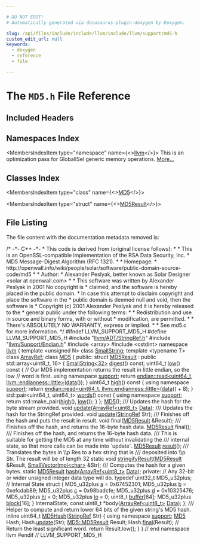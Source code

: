 ```yaml
---

# DO NOT EDIT!
# Automatically generated via docusaurus-plugin-doxygen by Doxygen.

slug: /api/files/include/include/llvm/include/llvm/support/md5-h
custom_edit_url: null
keywords:
  - doxygen
  - reference
  - file

---
```





# The `MD5.h` File Reference

<DoxygenPage pluginConfig={pluginConfig}>



## Included Headers

<IncludesList>
<IncludesListItem
  filePath="llvm/ADT/StringRef.h"
  permalink="/docs/api/files/include/include/llvm/include/llvm/adt/stringref-h"
  isLocal="true" />
<IncludesListItem
  filePath="llvm/Support/Endian.h"
  permalink="/docs/api/files/include/include/llvm/include/llvm/support/endian-h"
  isLocal="true" />
<IncludesListItem
  filePath="array"
  permalink=""
  isLocal="false" />
<IncludesListItem
  filePath="cstdint"
  permalink=""
  isLocal="false" />
</IncludesList>

## Namespaces Index

<MembersIndex>

<MembersIndexItem
  type="namespace"
  name={<><a href="/docs/api/namespaces/llvm">llvm</a></>}>
This is an optimization pass for GlobalISel generic memory operations. <a href="/docs/api/namespaces/llvm/#details">More...</a>
</MembersIndexItem>

</MembersIndex>

## Classes Index

<MembersIndex>

<MembersIndexItem
  type="class"
  name={<><a href="/docs/api/classes/llvm/md5">MD5</a></>}>
</MembersIndexItem>

<MembersIndexItem
  type="struct"
  name={<><a href="/docs/api/structs/llvm/md5/md5result">MD5Result</a></>}>
</MembersIndexItem>

</MembersIndex>


## File Listing

The file content with the documentation metadata removed is:

<ProgramListing>

<Link id="l00001" /><CodeLine lineNumber="1"><Highlight kind="comment">/&#42; -&#42;- C++ -&#42;-</Highlight></CodeLine>
<Link id="l00002" /><CodeLine lineNumber="2"><Highlight kind="comment"> &#42; This code is derived from (original license follows):</Highlight></CodeLine>
<Link id="l00003" /><CodeLine lineNumber="3"><Highlight kind="comment"> &#42;</Highlight></CodeLine>
<Link id="l00004" /><CodeLine lineNumber="4"><Highlight kind="comment"> &#42; This is an OpenSSL-compatible implementation of the RSA Data Security, Inc.</Highlight></CodeLine>
<Link id="l00005" /><CodeLine lineNumber="5"><Highlight kind="comment"> &#42; MD5 Message-Digest Algorithm (RFC 1321).</Highlight></CodeLine>
<Link id="l00006" /><CodeLine lineNumber="6"><Highlight kind="comment"> &#42;</Highlight></CodeLine>
<Link id="l00007" /><CodeLine lineNumber="7"><Highlight kind="comment"> &#42; Homepage:</Highlight></CodeLine>
<Link id="l00008" /><CodeLine lineNumber="8"><Highlight kind="comment"> &#42; http://openwall.info/wiki/people/solar/software/public-domain-source-code/md5</Highlight></CodeLine>
<Link id="l00009" /><CodeLine lineNumber="9"><Highlight kind="comment"> &#42;</Highlight></CodeLine>
<Link id="l00010" /><CodeLine lineNumber="10"><Highlight kind="comment"> &#42; Author:</Highlight></CodeLine>
<Link id="l00011" /><CodeLine lineNumber="11"><Highlight kind="comment"> &#42; Alexander Peslyak, better known as Solar Designer &lt;solar at openwall.com&gt;</Highlight></CodeLine>
<Link id="l00012" /><CodeLine lineNumber="12"><Highlight kind="comment"> &#42;</Highlight></CodeLine>
<Link id="l00013" /><CodeLine lineNumber="13"><Highlight kind="comment"> &#42; This software was written by Alexander Peslyak in 2001  No copyright is</Highlight></CodeLine>
<Link id="l00014" /><CodeLine lineNumber="14"><Highlight kind="comment"> &#42; claimed, and the software is hereby placed in the public domain.</Highlight></CodeLine>
<Link id="l00015" /><CodeLine lineNumber="15"><Highlight kind="comment"> &#42; In case this attempt to disclaim copyright and place the software in the</Highlight></CodeLine>
<Link id="l00016" /><CodeLine lineNumber="16"><Highlight kind="comment"> &#42; public domain is deemed null and void, then the software is</Highlight></CodeLine>
<Link id="l00017" /><CodeLine lineNumber="17"><Highlight kind="comment"> &#42; Copyright (c) 2001 Alexander Peslyak and it is hereby released to the</Highlight></CodeLine>
<Link id="l00018" /><CodeLine lineNumber="18"><Highlight kind="comment"> &#42; general public under the following terms:</Highlight></CodeLine>
<Link id="l00019" /><CodeLine lineNumber="19"><Highlight kind="comment"> &#42;</Highlight></CodeLine>
<Link id="l00020" /><CodeLine lineNumber="20"><Highlight kind="comment"> &#42; Redistribution and use in source and binary forms, with or without</Highlight></CodeLine>
<Link id="l00021" /><CodeLine lineNumber="21"><Highlight kind="comment"> &#42; modification, are permitted.</Highlight></CodeLine>
<Link id="l00022" /><CodeLine lineNumber="22"><Highlight kind="comment"> &#42;</Highlight></CodeLine>
<Link id="l00023" /><CodeLine lineNumber="23"><Highlight kind="comment"> &#42; There&#39;s ABSOLUTELY NO WARRANTY, express or implied.</Highlight></CodeLine>
<Link id="l00024" /><CodeLine lineNumber="24"><Highlight kind="comment"> &#42;</Highlight></CodeLine>
<Link id="l00025" /><CodeLine lineNumber="25"><Highlight kind="comment"> &#42; See md5.c for more information.</Highlight></CodeLine>
<Link id="l00026" /><CodeLine lineNumber="26"><Highlight kind="comment"> &#42;/</Highlight><Highlight kind="normal"></Highlight></CodeLine>
<Link id="l00027" /><CodeLine lineNumber="27"><Highlight kind="normal"></Highlight></CodeLine>
<Link id="l00028" /><CodeLine lineNumber="28"><Highlight kind="normal"></Highlight><Highlight kind="preprocessor">#ifndef LLVM&#95;SUPPORT&#95;MD5&#95;H</Highlight><Highlight kind="normal"></Highlight></CodeLine>
<Link id="l00029" /><CodeLine lineNumber="29"><Highlight kind="normal"></Highlight><Highlight kind="preprocessor">#define LLVM&#95;SUPPORT&#95;MD5&#95;H</Highlight><Highlight kind="normal"></Highlight></CodeLine>
<Link id="l00030" /><CodeLine lineNumber="30"><Highlight kind="normal"></Highlight></CodeLine>
<Link id="l00031" /><CodeLine lineNumber="31"><Highlight kind="normal"></Highlight><Highlight kind="preprocessor">#include &quot;<a href="/docs/api/files/include/include/llvm/include/llvm/adt/stringref-h">llvm/ADT/StringRef.h</a>&quot;</Highlight><Highlight kind="normal"></Highlight></CodeLine>
<Link id="l00032" /><CodeLine lineNumber="32"><Highlight kind="normal"></Highlight><Highlight kind="preprocessor">#include &quot;<a href="/docs/api/files/include/include/llvm/include/llvm/support/endian-h">llvm/Support/Endian.h</a>&quot;</Highlight><Highlight kind="normal"></Highlight></CodeLine>
<Link id="l00033" /><CodeLine lineNumber="33"><Highlight kind="normal"></Highlight><Highlight kind="preprocessor">#include &lt;array&gt;</Highlight><Highlight kind="normal"></Highlight></CodeLine>
<Link id="l00034" /><CodeLine lineNumber="34"><Highlight kind="normal"></Highlight><Highlight kind="preprocessor">#include &lt;cstdint&gt;</Highlight><Highlight kind="normal"></Highlight></CodeLine>
<Link id="l00035" /><CodeLine lineNumber="35"><Highlight kind="normal"></Highlight></CodeLine>
<Link id="l00036" /><CodeLine lineNumber="36"><Highlight kind="normal"></Highlight><Highlight kind="keyword">namespace </Highlight><Highlight kind="normal"><a href="/docs/api/namespaces/llvm">llvm</a> &#123;</Highlight></CodeLine>
<Link id="l00037" /><CodeLine lineNumber="37"><Highlight kind="normal"></Highlight></CodeLine>
<Link id="l00038" /><CodeLine lineNumber="38"><Highlight kind="normal"></Highlight><Highlight kind="keyword">template</Highlight><Highlight kind="normal"> &lt;</Highlight><Highlight kind="keywordtype">unsigned</Highlight><Highlight kind="normal"> N&gt; </Highlight><Highlight kind="keyword">class </Highlight><Highlight kind="normal"><a href="/docs/api/classes/llvm/smallstring">SmallString</a>;</Highlight></CodeLine>
<Link id="l00039" /><CodeLine lineNumber="39"><Highlight kind="normal"></Highlight><Highlight kind="keyword">template</Highlight><Highlight kind="normal"> &lt;</Highlight><Highlight kind="keyword">typename</Highlight><Highlight kind="normal"> T&gt; </Highlight><Highlight kind="keyword">class </Highlight><Highlight kind="normal"><a href="/docs/api/classes/llvm/arrayref">ArrayRef</a>;</Highlight></CodeLine>
<Link id="l00040" /><CodeLine lineNumber="40"><Highlight kind="normal"></Highlight></CodeLine>
<Link id="l00041" /><CodeLine lineNumber="41" lineLink="/docs/api/classes/llvm/md5"><Highlight kind="normal"></Highlight><Highlight kind="keyword">class </Highlight><Highlight kind="normal"><a href="/docs/api/classes/llvm/md5/#afa6155ec36de415ab2dcf5e54b670d13">MD5</a> &#123;</Highlight></CodeLine>
<Link id="l00042" /><CodeLine lineNumber="42"><Highlight kind="normal"></Highlight><Highlight kind="keyword">public</Highlight><Highlight kind="normal">:</Highlight></CodeLine>
<Link id="l00043" /><CodeLine lineNumber="43" lineLink="/docs/api/structs/llvm/md5/md5result"><Highlight kind="normal">  </Highlight><Highlight kind="keyword">struct </Highlight><Highlight kind="normal"><a href="/docs/api/structs/llvm/md5/md5result">MD5Result</a> : </Highlight><Highlight kind="keyword">public</Highlight><Highlight kind="normal"> std::array&lt;uint8&#95;t, 16&gt; &#123;</Highlight></CodeLine>
<Link id="l00044" /><CodeLine lineNumber="44"><Highlight kind="normal">    <a href="/docs/api/classes/llvm/smallstring">SmallString&lt;32&gt;</a> <a href="/docs/api/structs/llvm/md5/md5result/#a09ec9cf8d69ac45d9959d3aeb5ec2cce">digest</a>() </Highlight><Highlight kind="keyword">const</Highlight><Highlight kind="normal">;</Highlight></CodeLine>
<Link id="l00045" /><CodeLine lineNumber="45"><Highlight kind="normal"></Highlight></CodeLine>
<Link id="l00046" /><CodeLine lineNumber="46" lineLink="/docs/api/structs/llvm/md5/md5result/#a0c78a5721bb5677678f80f9d0589f028"><Highlight kind="normal">    uint64&#95;t <a href="/docs/api/structs/llvm/md5/md5result/#a0c78a5721bb5677678f80f9d0589f028">low</a>()</Highlight><Highlight kind="keyword"> const </Highlight><Highlight kind="normal">&#123;</Highlight></CodeLine>
<Link id="l00047" /><CodeLine lineNumber="47"><Highlight kind="normal">      </Highlight><Highlight kind="comment">// Our MD5 implementation returns the result in little endian, so the low</Highlight><Highlight kind="normal"></Highlight></CodeLine>
<Link id="l00048" /><CodeLine lineNumber="48"><Highlight kind="normal">      </Highlight><Highlight kind="comment">// word is first.</Highlight><Highlight kind="normal"></Highlight></CodeLine>
<Link id="l00049" /><CodeLine lineNumber="49"><Highlight kind="normal">      </Highlight><Highlight kind="keyword">using namespace </Highlight><Highlight kind="normal"><a href="/docs/api/namespaces/llvm/support">support</a>;</Highlight></CodeLine>
<Link id="l00050" /><CodeLine lineNumber="50"><Highlight kind="normal">      </Highlight><Highlight kind="keywordflow">return</Highlight><Highlight kind="normal"> <a href="/docs/api/namespaces/llvm/support/endian/#acfdf941f45bc58470ed8423b98862486">endian::read&lt;uint64&#95;t, llvm::endianness::little&gt;</a>(<a href="/docs/api/files/lib/lib/codegen/staticdatasplitter-cpp/#ad2fefd8832b4b1ea3dbb1f621063bbff">data</a>());</Highlight></CodeLine>
<Link id="l00051" /><CodeLine lineNumber="51"><Highlight kind="normal">    &#125;</Highlight></CodeLine>
<Link id="l00052" /><CodeLine lineNumber="52"><Highlight kind="normal"></Highlight></CodeLine>
<Link id="l00053" /><CodeLine lineNumber="53" lineLink="/docs/api/structs/llvm/md5/md5result/#a6cb733f826e3afeef8dea5b75abf2b04"><Highlight kind="normal">    uint64&#95;t <a href="/docs/api/structs/llvm/md5/md5result/#a6cb733f826e3afeef8dea5b75abf2b04">high</a>()</Highlight><Highlight kind="keyword"> const </Highlight><Highlight kind="normal">&#123;</Highlight></CodeLine>
<Link id="l00054" /><CodeLine lineNumber="54"><Highlight kind="normal">      </Highlight><Highlight kind="keyword">using namespace </Highlight><Highlight kind="normal"><a href="/docs/api/namespaces/llvm/support">support</a>;</Highlight></CodeLine>
<Link id="l00055" /><CodeLine lineNumber="55"><Highlight kind="normal">      </Highlight><Highlight kind="keywordflow">return</Highlight><Highlight kind="normal"> <a href="/docs/api/namespaces/llvm/support/endian/#acfdf941f45bc58470ed8423b98862486">endian::read&lt;uint64&#95;t, llvm::endianness::little&gt;</a>(<a href="/docs/api/files/lib/lib/codegen/staticdatasplitter-cpp/#ad2fefd8832b4b1ea3dbb1f621063bbff">data</a>() + 8);</Highlight></CodeLine>
<Link id="l00056" /><CodeLine lineNumber="56"><Highlight kind="normal">    &#125;</Highlight></CodeLine>
<Link id="l00057" /><CodeLine lineNumber="57" lineLink="/docs/api/structs/llvm/md5/md5result/#af77e38355fb254eb71b3c049cf7c8dc0"><Highlight kind="normal">    std::pair&lt;uint64&#95;t, uint64&#95;t&gt; <a href="/docs/api/structs/llvm/md5/md5result/#af77e38355fb254eb71b3c049cf7c8dc0">words</a>()</Highlight><Highlight kind="keyword"> const </Highlight><Highlight kind="normal">&#123;</Highlight></CodeLine>
<Link id="l00058" /><CodeLine lineNumber="58"><Highlight kind="normal">      </Highlight><Highlight kind="keyword">using namespace </Highlight><Highlight kind="normal"><a href="/docs/api/namespaces/llvm/support">support</a>;</Highlight></CodeLine>
<Link id="l00059" /><CodeLine lineNumber="59"><Highlight kind="normal">      </Highlight><Highlight kind="keywordflow">return</Highlight><Highlight kind="normal"> std::make&#95;pair(<a href="/docs/api/structs/llvm/md5/md5result/#a6cb733f826e3afeef8dea5b75abf2b04">high</a>(), <a href="/docs/api/structs/llvm/md5/md5result/#a0c78a5721bb5677678f80f9d0589f028">low</a>());</Highlight></CodeLine>
<Link id="l00060" /><CodeLine lineNumber="60"><Highlight kind="normal">    &#125;</Highlight></CodeLine>
<Link id="l00061" /><CodeLine lineNumber="61"><Highlight kind="normal">  &#125;;</Highlight></CodeLine>
<Link id="l00062" /><CodeLine lineNumber="62"><Highlight kind="normal"></Highlight></CodeLine>
<Link id="l00063" /><CodeLine lineNumber="63" lineLink="/docs/api/classes/llvm/md5/#afa6155ec36de415ab2dcf5e54b670d13"><Highlight kind="normal">  <a href="/docs/api/classes/llvm/md5/#afa6155ec36de415ab2dcf5e54b670d13">MD5</a>();</Highlight></CodeLine>
<Link id="l00064" /><CodeLine lineNumber="64"><Highlight kind="normal"></Highlight><Highlight kind="comment"></Highlight></CodeLine>
<Link id="l00065" /><CodeLine lineNumber="65"><Highlight kind="comment">  /// Updates the hash for the byte stream provided.</Highlight><Highlight kind="normal"></Highlight></CodeLine>
<Link id="l00066" /><CodeLine lineNumber="66"><Highlight kind="normal">  </Highlight><Highlight kind="keywordtype">void</Highlight><Highlight kind="normal"> <a href="/docs/api/classes/llvm/md5/#a3f41856aade4440631544e50238f75f5">update</a>(<a href="/docs/api/classes/llvm/arrayref">ArrayRef&lt;uint8&#95;t&gt;</a> <a href="/docs/api/namespaces/llvm/#aa20539e89704d20b98b97e9c3feac934">Data</a>);</Highlight></CodeLine>
<Link id="l00067" /><CodeLine lineNumber="67"><Highlight kind="normal"></Highlight><Highlight kind="comment"></Highlight></CodeLine>
<Link id="l00068" /><CodeLine lineNumber="68"><Highlight kind="comment">  /// Updates the hash for the StringRef provided.</Highlight><Highlight kind="normal"></Highlight></CodeLine>
<Link id="l00069" /><CodeLine lineNumber="69"><Highlight kind="normal">  </Highlight><Highlight kind="keywordtype">void</Highlight><Highlight kind="normal"> <a href="/docs/api/classes/llvm/md5/#a3f41856aade4440631544e50238f75f5">update</a>(<a href="/docs/api/classes/llvm/stringref">StringRef</a> Str);</Highlight></CodeLine>
<Link id="l00070" /><CodeLine lineNumber="70"><Highlight kind="normal"></Highlight><Highlight kind="comment"></Highlight></CodeLine>
<Link id="l00071" /><CodeLine lineNumber="71"><Highlight kind="comment">  /// Finishes off the hash and puts the result in result.</Highlight><Highlight kind="normal"></Highlight></CodeLine>
<Link id="l00072" /><CodeLine lineNumber="72"><Highlight kind="normal">  </Highlight><Highlight kind="keywordtype">void</Highlight><Highlight kind="normal"> </Highlight><Highlight kind="keyword">final</Highlight><Highlight kind="normal">(<a href="/docs/api/structs/llvm/md5/md5result">MD5Result</a> &amp;Result);</Highlight></CodeLine>
<Link id="l00073" /><CodeLine lineNumber="73"><Highlight kind="normal"></Highlight><Highlight kind="comment"></Highlight></CodeLine>
<Link id="l00074" /><CodeLine lineNumber="74"><Highlight kind="comment">  /// Finishes off the hash, and returns the 16-byte hash data.</Highlight><Highlight kind="normal"></Highlight></CodeLine>
<Link id="l00075" /><CodeLine lineNumber="75"><Highlight kind="normal">  <a href="/docs/api/structs/llvm/md5/md5result">MD5Result</a> </Highlight><Highlight kind="keyword">final</Highlight><Highlight kind="normal">();</Highlight></CodeLine>
<Link id="l00076" /><CodeLine lineNumber="76"><Highlight kind="normal"></Highlight><Highlight kind="comment"></Highlight></CodeLine>
<Link id="l00077" /><CodeLine lineNumber="77"><Highlight kind="comment">  /// Finishes off the hash, and returns the 16-byte hash data.</Highlight></CodeLine>
<Link id="l00078" /><CodeLine lineNumber="78"><Highlight kind="comment">  /// This is suitable for getting the MD5 at any time without invalidating the</Highlight></CodeLine>
<Link id="l00079" /><CodeLine lineNumber="79"><Highlight kind="comment">  /// internal state, so that more calls can be made into &#96;update&#96;.</Highlight><Highlight kind="normal"></Highlight></CodeLine>
<Link id="l00080" /><CodeLine lineNumber="80"><Highlight kind="normal">  <a href="/docs/api/structs/llvm/md5/md5result">MD5Result</a> <a href="/docs/api/classes/llvm/md5/#a6c6fdc9e89019b2c169fb700d64f76e4">result</a>();</Highlight></CodeLine>
<Link id="l00081" /><CodeLine lineNumber="81"><Highlight kind="normal"></Highlight><Highlight kind="comment"></Highlight></CodeLine>
<Link id="l00082" /><CodeLine lineNumber="82"><Highlight kind="comment">  /// Translates the bytes in \\p Res to a hex string that is</Highlight></CodeLine>
<Link id="l00083" /><CodeLine lineNumber="83"><Highlight kind="comment">  /// deposited into \\p Str. The result will be of length 32</Highlight><Highlight kind="normal"></Highlight></CodeLine>
<Link id="l00084" /><CodeLine lineNumber="84"><Highlight kind="normal">  </Highlight><Highlight kind="keyword">static</Highlight><Highlight kind="normal"> </Highlight><Highlight kind="keywordtype">void</Highlight><Highlight kind="normal"> <a href="/docs/api/classes/llvm/md5/#a450646b00c73312350d0f0f113a860e8">stringifyResult</a>(<a href="/docs/api/structs/llvm/md5/md5result">MD5Result</a> &amp;Result, <a href="/docs/api/classes/llvm/smallvectorimpl">SmallVectorImpl&lt;char&gt;</a> &amp;Str);</Highlight></CodeLine>
<Link id="l00085" /><CodeLine lineNumber="85"><Highlight kind="normal"></Highlight><Highlight kind="comment"></Highlight></CodeLine>
<Link id="l00086" /><CodeLine lineNumber="86"><Highlight kind="comment">  /// Computes the hash for a given bytes.</Highlight><Highlight kind="normal"></Highlight></CodeLine>
<Link id="l00087" /><CodeLine lineNumber="87"><Highlight kind="normal">  </Highlight><Highlight kind="keyword">static</Highlight><Highlight kind="normal"> <a href="/docs/api/structs/llvm/md5/md5result">MD5Result</a> <a href="/docs/api/classes/llvm/md5/#a6e8154c81c83bd9f77282d42ee62cddd">hash</a>(<a href="/docs/api/classes/llvm/arrayref">ArrayRef&lt;uint8&#95;t&gt;</a> <a href="/docs/api/namespaces/llvm/#aa20539e89704d20b98b97e9c3feac934">Data</a>);</Highlight></CodeLine>
<Link id="l00088" /><CodeLine lineNumber="88"><Highlight kind="normal"></Highlight></CodeLine>
<Link id="l00089" /><CodeLine lineNumber="89"><Highlight kind="normal"></Highlight><Highlight kind="keyword">private</Highlight><Highlight kind="normal">:</Highlight></CodeLine>
<Link id="l00090" /><CodeLine lineNumber="90"><Highlight kind="normal">  </Highlight><Highlight kind="comment">// Any 32-bit or wider unsigned integer data type will do.</Highlight><Highlight kind="normal"></Highlight></CodeLine>
<Link id="l00091" /><CodeLine lineNumber="91"><Highlight kind="normal">  </Highlight><Highlight kind="keyword">typedef</Highlight><Highlight kind="normal"> uint32&#95;t MD5&#95;u32plus;</Highlight></CodeLine>
<Link id="l00092" /><CodeLine lineNumber="92"><Highlight kind="normal"></Highlight></CodeLine>
<Link id="l00093" /><CodeLine lineNumber="93"><Highlight kind="normal">  </Highlight><Highlight kind="comment">// Internal State</Highlight><Highlight kind="normal"></Highlight></CodeLine>
<Link id="l00094" /><CodeLine lineNumber="94"><Highlight kind="normal">  </Highlight><Highlight kind="keyword">struct </Highlight><Highlight kind="normal">&#123;</Highlight></CodeLine>
<Link id="l00095" /><CodeLine lineNumber="95" lineLink="/docs/api/classes/llvm/md5/#a2bb994103b9ec34f4a1d0d3f503360c9"><Highlight kind="normal">    MD5&#95;u32plus <a href="/docs/api/classes/llvm/md5/#a2bb994103b9ec34f4a1d0d3f503360c9">a</a> = 0x67452301;</Highlight></CodeLine>
<Link id="l00096" /><CodeLine lineNumber="96" lineLink="/docs/api/classes/llvm/md5/#ac956eabbc7bd44c6367d96b90cbcf25b"><Highlight kind="normal">    MD5&#95;u32plus <a href="/docs/api/classes/llvm/md5/#ac956eabbc7bd44c6367d96b90cbcf25b">b</a> = 0xefcdab89;</Highlight></CodeLine>
<Link id="l00097" /><CodeLine lineNumber="97" lineLink="/docs/api/classes/llvm/md5/#aec9ba2d06b075a7a7f93a6d54772502d"><Highlight kind="normal">    MD5&#95;u32plus <a href="/docs/api/classes/llvm/md5/#aec9ba2d06b075a7a7f93a6d54772502d">c</a> = 0x98badcfe;</Highlight></CodeLine>
<Link id="l00098" /><CodeLine lineNumber="98" lineLink="/docs/api/classes/llvm/md5/#adb871ceca413199c264d529a1852fb4e"><Highlight kind="normal">    MD5&#95;u32plus <a href="/docs/api/classes/llvm/md5/#adb871ceca413199c264d529a1852fb4e">d</a> = 0x10325476;</Highlight></CodeLine>
<Link id="l00099" /><CodeLine lineNumber="99" lineLink="/docs/api/classes/llvm/md5/#a6792823c2bd6480d1ada988206a2ec4a"><Highlight kind="normal">    MD5&#95;u32plus <a href="/docs/api/classes/llvm/md5/#a6792823c2bd6480d1ada988206a2ec4a">hi</a> = 0;</Highlight></CodeLine>
<Link id="l00100" /><CodeLine lineNumber="100" lineLink="/docs/api/classes/llvm/md5/#a99769495224d689d27c21a35bb093f60"><Highlight kind="normal">    MD5&#95;u32plus <a href="/docs/api/classes/llvm/md5/#a99769495224d689d27c21a35bb093f60">lo</a> = 0;</Highlight></CodeLine>
<Link id="l00101" /><CodeLine lineNumber="101" lineLink="/docs/api/classes/llvm/md5/#a8a814b46e2755a527e14254b86623639"><Highlight kind="normal">    uint8&#95;t <a href="/docs/api/classes/llvm/md5/#a8a814b46e2755a527e14254b86623639">buffer</a>&#91;64&#93;;</Highlight></CodeLine>
<Link id="l00102" /><CodeLine lineNumber="102" lineLink="/docs/api/classes/llvm/md5/#a139cd613a1ffbda23621cca6ef7a5a46"><Highlight kind="normal">    MD5&#95;u32plus <a href="/docs/api/classes/llvm/md5/#a139cd613a1ffbda23621cca6ef7a5a46">block</a>&#91;16&#93;;</Highlight></CodeLine>
<Link id="l00103" /><CodeLine lineNumber="103"><Highlight kind="normal">  &#125; InternalState;</Highlight></CodeLine>
<Link id="l00104" /><CodeLine lineNumber="104"><Highlight kind="normal"></Highlight></CodeLine>
<Link id="l00105" /><CodeLine lineNumber="105"><Highlight kind="normal">  </Highlight><Highlight kind="keyword">const</Highlight><Highlight kind="normal"> uint8&#95;t &#42;body(<a href="/docs/api/classes/llvm/arrayref">ArrayRef&lt;uint8&#95;t&gt;</a> <a href="/docs/api/namespaces/llvm/#aa20539e89704d20b98b97e9c3feac934">Data</a>);</Highlight></CodeLine>
<Link id="l00106" /><CodeLine lineNumber="106"><Highlight kind="normal">&#125;;</Highlight></CodeLine>
<Link id="l00107" /><CodeLine lineNumber="107"><Highlight kind="normal"></Highlight><Highlight kind="comment"></Highlight></CodeLine>
<Link id="l00108" /><CodeLine lineNumber="108"><Highlight kind="comment">/// Helper to compute and return lower 64 bits of the given string&#39;s MD5 hash.</Highlight><Highlight kind="normal"></Highlight></CodeLine>
<Link id="l00109" /><CodeLine lineNumber="109" lineLink="/docs/api/namespaces/llvm/#abcc6aac115764c36b17d83e4bd4cc36e"><Highlight kind="normal"></Highlight><Highlight kind="keyword">inline</Highlight><Highlight kind="normal"> uint64&#95;t <a href="/docs/api/namespaces/llvm/sampleprof/#a8e89e6935aaf48cde9d60fd12a3dae0f">MD5Hash</a>(<a href="/docs/api/classes/llvm/stringref">StringRef</a> Str) &#123;</Highlight></CodeLine>
<Link id="l00110" /><CodeLine lineNumber="110"><Highlight kind="normal">  </Highlight><Highlight kind="keyword">using namespace </Highlight><Highlight kind="normal"><a href="/docs/api/namespaces/llvm/support">support</a>;</Highlight></CodeLine>
<Link id="l00111" /><CodeLine lineNumber="111"><Highlight kind="normal"></Highlight></CodeLine>
<Link id="l00112" /><CodeLine lineNumber="112"><Highlight kind="normal">  <a href="/docs/api/classes/llvm/md5">MD5</a> Hash;</Highlight></CodeLine>
<Link id="l00113" /><CodeLine lineNumber="113"><Highlight kind="normal">  Hash.<a href="/docs/api/classes/llvm/md5/#a3f41856aade4440631544e50238f75f5">update</a>(Str);</Highlight></CodeLine>
<Link id="l00114" /><CodeLine lineNumber="114"><Highlight kind="normal">  <a href="/docs/api/structs/llvm/md5/md5result">MD5::MD5Result</a> Result;</Highlight></CodeLine>
<Link id="l00115" /><CodeLine lineNumber="115"><Highlight kind="normal">  Hash.<a href="/docs/api/classes/llvm/md5/#a5138672d89124f45e2217d8484a59a40">final</a>(Result);</Highlight></CodeLine>
<Link id="l00116" /><CodeLine lineNumber="116"><Highlight kind="normal">  </Highlight><Highlight kind="comment">// Return the least significant word.</Highlight><Highlight kind="normal"></Highlight></CodeLine>
<Link id="l00117" /><CodeLine lineNumber="117"><Highlight kind="normal">  </Highlight><Highlight kind="keywordflow">return</Highlight><Highlight kind="normal"> Result.low();</Highlight></CodeLine>
<Link id="l00118" /><CodeLine lineNumber="118"><Highlight kind="normal">&#125;</Highlight></CodeLine>
<Link id="l00119" /><CodeLine lineNumber="119"><Highlight kind="normal"></Highlight></CodeLine>
<Link id="l00120" /><CodeLine lineNumber="120"><Highlight kind="normal">&#125; </Highlight><Highlight kind="comment">// end namespace llvm</Highlight><Highlight kind="normal"></Highlight></CodeLine>
<Link id="l00121" /><CodeLine lineNumber="121"><Highlight kind="normal"></Highlight></CodeLine>
<Link id="l00122" /><CodeLine lineNumber="122"><Highlight kind="normal"></Highlight><Highlight kind="preprocessor">#endif </Highlight><Highlight kind="comment">// LLVM&#95;SUPPORT&#95;MD5&#95;H</Highlight><Highlight kind="normal"></Highlight></CodeLine>

</ProgramListing>

</DoxygenPage>

